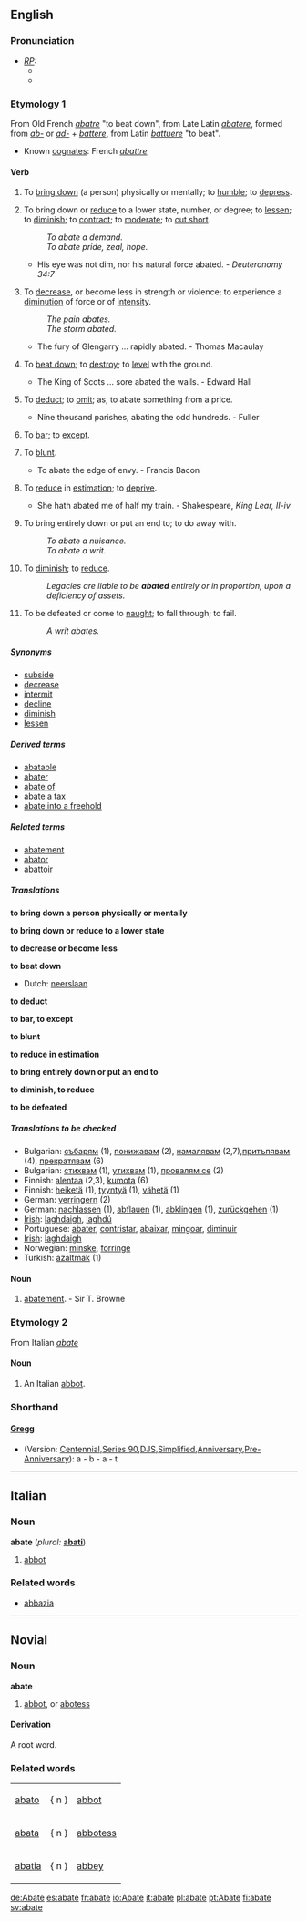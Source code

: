 {{Wikisource1911Enc|Abated}}
==English==

===Pronunciation===
* ''[[RP]]:''
** {{IPA|/əˈbeɪt/}}
** {{SAMPA|/@"beIt/}}

===Etymology 1===
From Old French ''[[abatre]]'' "to beat down", from Late Latin ''[[abatere]]'', formed from ''[[ab-]]'' or ''[[ad-]]'' + ''[[battere]]'', from Latin ''[[battuere]]'' "to beat".
* Known [[cognate]]s: French ''[[abattre]]''

====Verb====
{{en-infl-reg-other-e|abat|e|}}

# {{transitive}} To [[bring down]] (a person) physically or mentally; to [[humble]]; to [[depress]].
# {{transitive}} To bring down or [[reduce]] to a lower state, number, or degree; to [[lessen]]; to [[diminish]]; to [[contract]]; to [[moderate]]; to [[cut short]].
#: ''To abate a demand.''
#: ''To abate pride, zeal, hope.''
#* His eye was not dim, nor his natural force abated. - ''Deuteronomy 34:7''
# {{intransitive}} To [[decrease]], or become less in strength or violence; to experience a [[diminution]] of force or of [[intensity]].
#: ''The pain abates.''
#: ''The storm abated.''
#* The fury of Glengarry ... rapidly abated. - Thomas Macaulay
# {{transitive}} {{obsolete}} To [[beat down]]; to [[destroy]]; to [[level]] with the ground.
#* The King of Scots ... sore abated the walls. - Edward Hall
# {{transitive}} To [[deduct]]; to [[omit]]; as, to abate something from a price.
#* Nine thousand parishes, abating the odd hundreds. - Fuller
# {{transitive}} To [[bar]]; to [[except]].
# {{transitive}} {{obsolete}} To [[blunt]].
#* To abate the edge of envy. - Francis Bacon
# {{transitive}} {{obsolete}} To [[reduce]] in [[estimation]]; to [[deprive]]. 
#* She hath abated me of half my train. - Shakespeare, ''King Lear, II-iv''
# {{transitive}} {{law}} To bring entirely down or put an end to; to do away with.
#: ''To abate a nuisance.''
#: ''To abate a writ.''
# {{transitive}} {{law}} To [[diminish]]; to [[reduce]]. 
#: ''Legacies are liable to be '''abated''' entirely or in proportion, upon a deficiency of assets.''
# {{intransitive}} To be defeated or come to [[naught]]; to fall through; to fail.
#: ''A writ abates.''

=====Synonyms=====
* [[subside]]
* [[decrease]]
* [[intermit]]
* [[decline]]
* [[diminish]]
* [[lessen]]

=====Derived terms=====
* [[abatable]]
* [[abater]]
* [[abate of]]
* [[abate a tax]]
* [[abate into a freehold]]

=====Related terms=====
* [[abatement]]
* [[abator]]
* [[abattoir]]

=====Translations=====
'''to bring down a person physically or mentally'''
{{top}}
{{mid}}
{{bottom}}

'''to bring down or reduce to a lower state'''
{{top}}
{{mid}}
{{bottom}}

'''to decrease or become less'''
{{top}}
{{mid}}
{{bottom}}

'''to beat down'''
{{top}}
* Dutch: [[neerslaan]]
{{mid}}
{{bottom}}

'''to deduct'''
{{top}}
{{mid}}
{{bottom}}

'''to bar, to except'''
{{top}}
{{mid}}
{{bottom}}

'''to blunt'''
{{top}}
{{mid}}
{{bottom}}

'''to reduce in estimation'''
{{top}}
{{mid}}
{{bottom}}

'''to bring entirely down or put an end to'''
{{top}}
{{mid}}
{{bottom}}

'''to diminish, to reduce'''
{{top}}
{{mid}}
{{bottom}}

'''to be defeated'''
{{top}}
{{mid}}
{{bottom}}

=====Translations to be checked=====
{{checktrans}}
*Bulgarian: [[събарям]] (1), [[понижавам]] (2), [[намалявам]] (2,7),[[притъпявам]] (4), [[прекратявам]] (6)
*Bulgarian: [[стихвам]] (1), [[утихвам]] (1), [[провалям се]] (2)
*Finnish: [[alentaa]] (2,3), [[kumota]] (6)
*Finnish: [[heiketä]] (1), [[tyyntyä]] (1), [[vähetä]] (1)
*German: [[verringern]] (2)
*German: [[nachlassen]] (1), [[abflauen]] (1), [[abklingen]] (1), [[zurückgehen]] (1)
*[[Irish]]: [[laghdaigh]], [[laghdú]]
*Portuguese: [[abater]], [[contristar]], [[abaixar]], [[mingoar]], [[diminuir]]
*[[Irish]]: [[laghdaigh]]
*Norwegian: [[minske]], [[forringe]]
*Turkish: [[azaltmak]] (1)

====Noun====
{{en-noun-reg}}
# {{obsolete}} [[abatement]]. - Sir T. Browne

===Etymology 2===
From Italian ''[[#Italian|abate]]''

====Noun====
{{en-noun-reg}}
# An Italian [[abbot]].

===Shorthand===
====[http://en.wikipedia.org/wiki/Gregg_Shorthand Gregg]====
* (Version: [http://en.wikipedia.org/wiki/Gregg_Shorthand#Centennial_Gregg_Shorthand Centennial],[http://en.wikipedia.org/wiki/Gregg_Shorthand#Series_90_Gregg_Shorthand Series 90],[http://en.wikipedia.org/wiki/Gregg_Shorthand#Diamond_Jubilee_Gregg_Shorthand  DJS],[http://en.wikipedia.org/wiki/Gregg_Shorthand#Simplified_Gregg_Shorthand Simplified],[http://en.wikipedia.org/wiki/Gregg_Shorthand#Anniversary_Gregg_Shorthand Anniversary],[http://en.wikipedia.org/wiki/Gregg_Shorthand#Pre-Anniversary_Gregg_Shorthand Pre-Anniversary]): a - b - a - t

----

==Italian==
===Noun===
'''abate''' {{m}} (''plural:'' '''[[abati]]''')
# [[abbot]]

===Related words===
*[[abbazia]]


----
==Novial==
===Noun===
<b>abate</b>
#[[abbot]], or [[abotess]]
====Derivation====
A root word.

===Related words===
{|
|[[abato]] || { n } || [[abbot]]
|-
|[[abata]] || { n } || [[abbotess]]
|-
|[[abatia]] || { n } || [[abbey]]
|}
[[de:Abate]]
[[es:abate]]
[[fr:abate]]
[[io:Abate]]
[[it:abate]]
[[pl:abate]]
[[pt:Abate]]
[[fi:abate]]
[[sv:abate]]